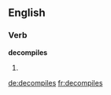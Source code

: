 
==English==

===Verb===
'''decompiles'''

# {{third-person singular of|[[decompile]]}}

[[de:decompiles]]
[[fr:decompiles]]
